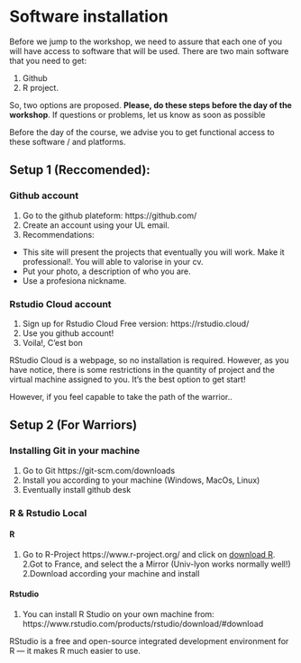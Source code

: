 # Software installation {-}

Before we jump to the workshop, we need to assure that each one of you will  have access to software that will be used.
There are two main software that you need to get: 


1. Github 
2. R project.




So, two options are proposed. **Please, do these steps before the day of the workshop**.
If questions or problems, let us know as soon as possible


Before the day of the course, we advise you to get functional access to these software / and platforms. 


## Setup 1 (Reccomended):  {-}

### Github account {-}

1. Go to the github plateform: https://github.com/ 
2. Create an account using your UL email.
3. Recommendations:
  - This site will present the projects that eventually you will work. Make it professional!. You will able to valorise in your cv. 
  - Put your photo, a description of who you are.
  - Use a profesiona nickname.
  
### Rstudio Cloud account {-}

1. Sign up for Rstudio Cloud Free version: https://rstudio.cloud/
2. Use you github account!
3. Voila!, C'est bon

RStudio Cloud is a webpage, so no installation is required. 
However, as you have notice, there is some restrictions in the quantity of project and the virtual machine assigned to you. 
It's the best option to get start!


However, if you feel capable to take the path of the warrior..

## Setup 2 (For Warriors) {-}

### Installing Git in your machine {-} 

1. Go to Git https://git-scm.com/downloads
2. Install you according to your machine (Windows, MacOs, Linux)
3. Eventually install github desk

### R & Rstudio Local {-}

#### R {-}

1. Go to R-Project https://www.r-project.org/ and click on [download R](http://cran.r-project.org/mirrors.html).
2.Got to France, and select the a Mirror (Univ-lyon works normally well!)
2.Download according your machine and install

#### Rstudio {-}

1. You can install R Studio on your own machine from: https://www.rstudio.com/products/rstudio/download/#download


RStudio is a free and open-source integrated development environment for R --- 
it makes R much easier to use.

